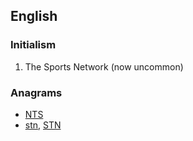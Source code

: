==English==

===Initialism===
{{rfc-header|Initialism}}
{{head|en|initialism}}

# The Sports Network (now uncommon)

===Anagrams===
* [[NTS#English|NTS]]
* [[stn#English|stn]], [[STN#English|STN]]